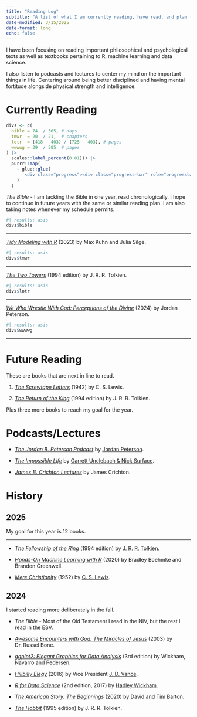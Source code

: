 ```yaml
---
title: "Reading Log"
subtitle: "A list of what I am currently reading, have read, and plan to read."
date-modified: 3/15/2025
date-format: long
echo: false
---
```


I have been focusing on reading important philosophical and psychological texts as well as textbooks pertaining to R, machine learning and data science.

I also listen to podcasts and lectures to center my mind on the important things in life.
Centering around being better disciplined and having mental fortitude alongside physical strength and intelligence.

# Currently Reading

```r
divs <- c(
  bible = 74  / 365, # days
  tmwr  = 20  / 21,  # chapters
  lotr  = (418 - 403) / (725 - 403), # pages
  wwwwg = 39  / 505  # pages
) |> 
  scales::label_percent(0.01)() |> 
  purrr::map(
    ~ glue::glue(
      '<div class="progress"><div class="progress-bar" role="progressbar" style="width: {.x};" aria-valuenow="50" aria-valuemin="0" aria-valuemax="100"></div></div>'
    )
  )
```

*The Bible* - I am tackling the Bible in one year, read chronologically. I hope to continue in future years with the same or similar reading plan. I am also taking notes whenever my schedule permits.

```r
#| results: asis
divs$bible
```

---

[*Tidy Modeling with R*](https://www.tmwr.org/) (2023) by Max Kuhn and Julia Silge.

```r
#| results: asis
divs$tmwr
```

---

[*The Two Towers*](https://en.wikipedia.org/wiki/The_Two_Towers) (1994 edition) by J. R. R. Tolkien.

```r
#| results: asis
divs$lotr
```

---

[*We Who Wrestle With God: Perceptions of the Divine*](https://www.penguinrandomhouse.com/books/714076/we-who-wrestle-with-god-by-jordan-b-peterson/) (2024) by Jordan Peterson.

```r
#| results: asis
divs$wwwwg
```

---

# Future Reading

These are books that are next in line to read.

1. [*The Screwtape Letters*](https://en.wikipedia.org/wiki/The_Screwtape_Letters) (1942) by C. S. Lewis.

2. [*The Return of the King*](https://en.wikipedia.org/wiki/The_Return_of_the_King) (1994 edition) by J. R. R. Tolkien.

Plus three more books to reach my goal for the year.

# Podcasts/Lectures

- [*The Jordan B. Peterson Podcast*](https://open.spotify.com/show/1Zw2DKjelPnuEYpydFlhgN?si=fd1d1b72d8464e06) by [Jordan Peterson](https://www.jordanbpeterson.com/).

- [*The Impossible Life*](https://open.spotify.com/show/3McmSdhO7OR6GB97Nqq69I?si=344f35bad6284a28) by [Garrett Unclebach & Nick Surface](https://www.theimpossible.life/).

- [*James B. Crichton Lectures*](https://open.spotify.com/show/4mgsxnDBgwKIrgn7Z4Wkya?si=5b4e31ed13b4403a) by James Crichton.

# History

## 2025

My goal for this year is 12 books.

<div class="progress"><div class="progress-bar" role="progressbar" style="width: 25%; background-color:#d9534f;" aria-valuenow="50" aria-valuemin="0" aria-valuemax="100"></div></div>

---

- [*The Fellowship of the Ring*](https://en.wikipedia.org/wiki/The_Fellowship_of_the_Ring) (1994 edition) by [J. R. R. Tolkien](https://en.wikipedia.org/wiki/J._R._R._Tolkien).

- [*Hands-On Machine Learning with R*](https://bradleyboehmke.github.io/HOML/) (2020) by Bradley Boehmke and Brandon Greenwell.

- [*Mere Christianity*](https://en.wikipedia.org/wiki/Mere_Christianity) (1952) by [C. S. Lewis](https://en.wikipedia.org/wiki/C._S._Lewis).


## 2024

I started reading more deliberately in the fall.

- *The Bible* - Most of the Old Testament I read in the NIV, but the rest I read in the ESV.

- [*Awesome Encounters with God: The Miracles of Jesus*](https://www.thriftbooks.com/w/awesome-encounters-with-god---the-miracles-of-jesus_dr-russell-bone/52477651/#edition=71087318) (2003) by Dr. Russel Bone.

- [*ggplot2: Elegant Graphics for Data Analysis*](https://ggplot2-book.org/) (3rd edition) by Wickham, Navarro and Pedersen.

- [*Hillbilly Elegy*](https://en.wikipedia.org/wiki/Hillbilly_Elegy) (2016) by Vice President [J. D. Vance](https://en.wikipedia.org/wiki/JD_Vance).

- [*R for Data Science*](https://r4ds.hadley.nz/) (2nd edition, 2017) by [Hadley Wickham](https://github.com/hadley).

- [*The American Story: The Beginnings*](https://www.google.com/books/edition/The_American_Story/r3GVzQEACAAJ?hl=en) (2020) by David and Tim Barton.

- [*The Hobbit*](https://en.wikipedia.org/wiki/The_Hobbit) (1995 edition) by J. R. R. Tolkien.

